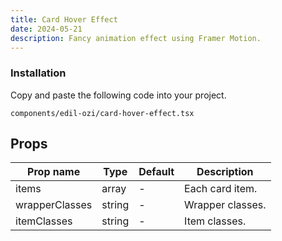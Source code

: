 ```yaml
---
title: Card Hover Effect
date: 2024-05-21
description: Fancy animation effect using Framer Motion.
---
```


<ComponentPreview name="card-hover-effect-demo" />

<Steps>

### Installation

Copy and paste the following code into your project.

```text
components/edil-ozi/card-hover-effect.tsx
```

<ComponentSource name="card-hover-effect" />

</Steps>

## Props

| Prop name      | Type   | Default | Description      |
| -------------- | ------ | ------- | ---------------- |
| items          | array  | -       | Each card item.  |
| wrapperClasses | string | -       | Wrapper classes. |
| itemClasses    | string | -       | Item classes.    |
